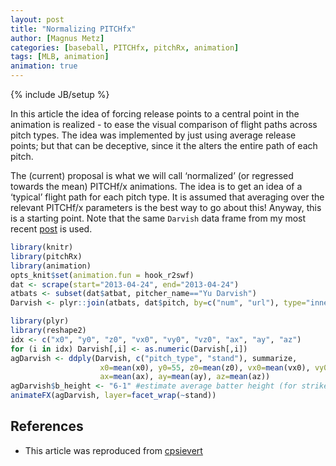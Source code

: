 ```yaml
---
layout: post
title: "Normalizing PITCHfx"
author: [Magnus Metz]
categories: [baseball, PITCHfx, pitchRx, animation]
tags: [MLB, animation]
animation: true
---
```

{% include JB/setup %}

In this article the idea of forcing release points to a central point in the animation is realized
- to ease the visual comparison of flight paths across pitch types. The idea was implemented by
just using average release points; but that can be deceptive, since it the alters the entire path
of each pitch.

The (current) proposal is what we will call 'normalized' (or regressed towards the mean) PITCHf/x
animations. The idea is to get an idea of a 'typical' flight path for each pitch type. It is
assumed that averaging over the relevant PITCHf/x parameters is the best way to go about this!
Anyway, this is a starting point. Note that the same `Darvish` data frame from my most recent
[post](http://magnusmetz.github.io/2014/05/yu-darvishs-deception-factor/) is used.

```r
library(knitr)
library(pitchRx)
library(animation)
opts_knit$set(animation.fun = hook_r2swf)
dat <- scrape(start="2013-04-24", end="2013-04-24")
atbats <- subset(dat$atbat, pitcher_name=="Yu Darvish")
Darvish <- plyr::join(atbats, dat$pitch, by=c("num", "url"), type="inner")
```


```r
library(plyr)
library(reshape2)
idx <- c("x0", "y0", "z0", "vx0", "vy0", "vz0", "ax", "ay", "az")
for (i in idx) Darvish[,i] <- as.numeric(Darvish[,i])
agDarvish <- ddply(Darvish, c("pitch_type", "stand"), summarize,
                    x0=mean(x0), y0=55, z0=mean(z0), vx0=mean(vx0), vy0=mean(vy0), vz0=mean(vz0),
                    ax=mean(ax), ay=mean(ay), az=mean(az))
agDarvish$b_height <- "6-1" #estimate average batter height (for strikezones)
animateFX(agDarvish, layer=facet_wrap(~stand))
```

## References

- This article was reproduced from [cpsievert](http://cpsievert.github.io/2013/05/normalized-pitchfx/)
